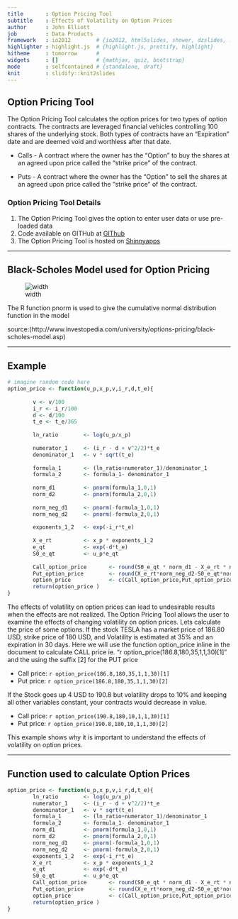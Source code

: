 ```yaml
---
title       : Option Pricing Tool
subtitle    : Effects of Volatility on Option Prices
author      : John Elliott
job         : Data Products
framework   : io2012        # {io2012, html5slides, shower, dzslides, ...}
highlighter : highlight.js  # {highlight.js, prettify, highlight}
hitheme     : tomorrow      # 
widgets     : []            # {mathjax, quiz, bootstrap}
mode        : selfcontained # {standalone, draft}
knit        : slidify::knit2slides
---
```


## Option Pricing Tool

The Option Pricing Tool calculates the option prices for two types of option contracts. 
The contracts are leveraged financial vehicles controlling 100 shares of the underlying stock. Both types of contracts have an "Expiration" date and are deemed void and worthless after that date.

* Calls - A contract where the owner has the "Option" to buy the shares at an agreed upon price called the "strike price" of the contract.

* Puts - A contract where the owner has the "Option" to sell the shares at an agreed upon price called the "strike price" of the contract. 

### Option Pricing Tool Details
1. The Option Pricing Tool gives the option to enter user data or use pre-loaded data
2. Code available on GITHub at [GIThub](http://github.com/DrJohnElliott/Option_Pricer.git)
3. The Option Pricing Tool is hosted on [Shinnyapps](http://drjohn.shinyapps.io/Option_Pricer/)

--- 

## Black-Scholes Model used for Option Pricing

![width](blackscholes.png)


The R function pnorm is used to give the cumulative normal distribution function in the model 

source:(http://www.investopedia.com/university/options-pricing/black-scholes-model.asp)

---

## Example 

```r

# imagine random code here
option_price <- function(u_p,x_p,v,i_r,d,t_e){
         
        v <- v/100     
        i_r <- i_r/100
        d <- d/100
        t_e <- t_e/365
        
        ln_ratio        <- log(u_p/x_p)
        
        numerator_1     <- (i_r - d + v^2/2)*t_e
        denominator_1   <- v * sqrt(t_e)
        
        formula_1       <- (ln_ratio+numerator_1)/denominator_1
        formula_2       <- formula_1- denominator_1
        
        norm_d1         <- pnorm(formula_1,0,1)
        norm_d2         <- pnorm(formula_2,0,1)
        
        norm_neg_d1     <- pnorm(-formula_1,0,1)
        norm_neg_d2     <- pnorm(-formula_2,0,1)
        
        exponents_1_2   <- exp(-i_r*t_e)
        
        X_e_rt          <- x_p * exponents_1_2
        e_qt            <- exp(-d*t_e)
        S0_e_qt         <- u_p*e_qt
        
        Call_option_price       <- round(S0_e_qt * norm_d1 - X_e_rt * norm_d2,digits = 2)
        Put_option_price        <- round(X_e_rt*norm_neg_d2-S0_e_qt*norm_neg_d1, digits = 2)
        option_price            <- c(Call_option_price,Put_option_price)
        return(option_price )
}

```

The effects of volatility on option prices can lead to undesirable results when the effects are not realized. The Option Pricing Tool allows the user to examine the effects of changing volatility on option prices.
Lets calculate the price of some options. If the stock TESLA has a market price of 186.80 USD, strike price of 180 USD, and Volatility is estimated at 35% and an expiration in 30 days. 
Here we will use the function option_price inline in the document to calculate CALL price ie. "r option_price(186.8,180,35,1,1,30)[1] " and the using the suffix [2] for the PUT price

* Call price: `r option_price(186.8,180,35,1,1,30)[1]`
* Put price: `r option_price(186.8,180,35,1,1,30)[2]`

If the Stock goes up 4 USD to 190.8 but volatility drops to 10% and keeping all other variables constant, your contracts would decrease in value.

* Call price: `r option_price(190.8,180,10,1,1,30)[1]`
* Put price: `r option_price(190.8,180,10,1,1,30)[2]`

This example shows why it is important to understand the effects of volatility on option prices.

---

## Function used to calculate Option Prices
``` r
option_price <- function(u_p,x_p,v,i_r,d,t_e){
        ln_ratio        <- log(u_p/x_p)
        numerator_1     <- (i_r - d + v^2/2)*t_e
        denominator_1   <- v * sqrt(t_e)
        formula_1       <- (ln_ratio+numerator_1)/denominator_1
        formula_2       <- formula_1- denominator_1
        norm_d1         <- pnorm(formula_1,0,1)
        norm_d2         <- pnorm(formula_2,0,1)
        norm_neg_d1     <- pnorm(-formula_1,0,1)
        norm_neg_d2     <- pnorm(-formula_2,0,1)
        exponents_1_2   <- exp(-i_r*t_e)
        X_e_rt          <- x_p * exponents_1_2
        e_qt            <- exp(-d*t_e)
        S0_e_qt         <- u_p*e_qt
        Call_option_price       <- round(S0_e_qt * norm_d1 - X_e_rt * norm_d2,digits = 2)
        Put_option_price        <- round(X_e_rt*norm_neg_d2-S0_e_qt*norm_neg_d1, digits = 2)
        option_price            <- c(Call_option_price,Put_option_price)
        return(option_price )
}
```
